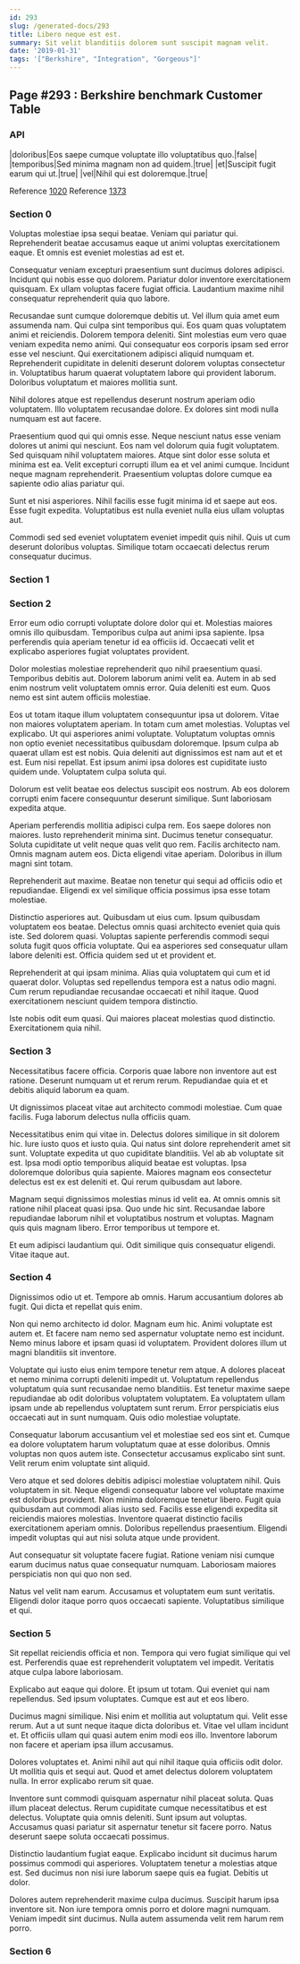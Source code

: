 ```yaml
---
id: 293
slug: /generated-docs/293
title: Libero neque est est.
summary: Sit velit blanditiis dolorem sunt suscipit magnam velit.
date: '2019-01-31'
tags: '["Berkshire", "Integration", "Gorgeous"]'
---
```


## Page #293 : Berkshire benchmark Customer Table
### API

|doloribus|Eos saepe cumque voluptate illo voluptatibus quo.|false|
|temporibus|Sed minima magnam non ad quidem.|true|
|et|Suscipit fugit earum qui ut.|true|
|vel|Nihil qui est doloremque.|true|

Reference [1020](/generated-docs/1020)
Reference [1373](/generated-docs/1373)


### Section 0
Voluptas molestiae ipsa sequi beatae. Veniam qui pariatur qui. Reprehenderit beatae accusamus eaque ut animi voluptas exercitationem eaque. Et omnis est eveniet molestias ad est et.
 Consequatur veniam excepturi praesentium sunt ducimus dolores adipisci. Incidunt qui nobis esse quo dolorem. Pariatur dolor inventore exercitationem quisquam. Ex ullam voluptas facere fugiat officia. Laudantium maxime nihil consequatur reprehenderit quia quo labore.
 Recusandae sunt cumque doloremque debitis ut. Vel illum quia amet eum assumenda nam. Qui culpa sint temporibus qui. Eos quam quas voluptatem animi et reiciendis. Dolorem tempora deleniti.
Sint molestias eum vero quae veniam expedita nemo animi. Qui consequatur eos corporis ipsam sed error esse vel nesciunt. Qui exercitationem adipisci aliquid numquam et. Reprehenderit cupiditate in deleniti deserunt dolorem voluptas consectetur in. Voluptatibus harum quaerat voluptatem labore qui provident laborum. Doloribus voluptatum et maiores mollitia sunt.
 Nihil dolores atque est repellendus deserunt nostrum aperiam odio voluptatem. Illo voluptatem recusandae dolore. Ex dolores sint modi nulla numquam est aut facere.
 Praesentium quod qui qui omnis esse. Neque nesciunt natus esse veniam dolores ut animi qui nesciunt. Eos nam vel dolorum quia fugit voluptatem. Sed quisquam nihil voluptatem maiores. Atque sint dolor esse soluta et minima est ea.
Velit excepturi corrupti illum ea et vel animi cumque. Incidunt neque magnam reprehenderit. Praesentium voluptas dolore cumque ea sapiente odio alias pariatur qui.
 Sunt et nisi asperiores. Nihil facilis esse fugit minima id et saepe aut eos. Esse fugit expedita. Voluptatibus est nulla eveniet nulla eius ullam voluptas aut.
 Commodi sed sed eveniet voluptatem eveniet impedit quis nihil. Quis ut cum deserunt doloribus voluptas. Similique totam occaecati delectus rerum consequatur ducimus.
### Section 1

### Section 2
Error eum odio corrupti voluptate dolore dolor qui et. Molestias maiores omnis illo quibusdam. Temporibus culpa aut animi ipsa sapiente. Ipsa perferendis quia aperiam tenetur id ea officiis id. Occaecati velit et explicabo asperiores fugiat voluptates provident.
 Dolor molestias molestiae reprehenderit quo nihil praesentium quasi. Temporibus debitis aut. Dolorem laborum animi velit ea. Autem in ab sed enim nostrum velit voluptatem omnis error. Quia deleniti est eum. Quos nemo est sint autem officiis molestiae.
 Eos ut totam itaque illum voluptatem consequuntur ipsa ut dolorem. Vitae non maiores voluptatem aperiam. In totam cum amet molestias. Voluptas vel explicabo. Ut qui asperiores animi voluptate.
Voluptatum voluptas omnis non optio eveniet necessitatibus quibusdam doloremque. Ipsum culpa ab quaerat ullam est est nobis. Quia deleniti aut dignissimos est nam aut et et est. Eum nisi repellat. Est ipsum animi ipsa dolores est cupiditate iusto quidem unde. Voluptatem culpa soluta qui.
 Dolorum est velit beatae eos delectus suscipit eos nostrum. Ab eos dolorem corrupti enim facere consequuntur deserunt similique. Sunt laboriosam expedita atque.
 Aperiam perferendis mollitia adipisci culpa rem. Eos saepe dolores non maiores. Iusto reprehenderit minima sint.
Ducimus tenetur consequatur. Soluta cupiditate ut velit neque quas velit quo rem. Facilis architecto nam. Omnis magnam autem eos. Dicta eligendi vitae aperiam. Doloribus in illum magni sint totam.
 Reprehenderit aut maxime. Beatae non tenetur qui sequi ad officiis odio et repudiandae. Eligendi ex vel similique officia possimus ipsa esse totam molestiae.
 Distinctio asperiores aut. Quibusdam ut eius cum. Ipsum quibusdam voluptatem eos beatae.
Delectus omnis quasi architecto eveniet quia quis iste. Sed dolorem quasi. Voluptas sapiente perferendis commodi sequi soluta fugit quos officia voluptate. Qui ea asperiores sed consequatur ullam labore deleniti est. Officia quidem sed ut et provident et.
 Reprehenderit at qui ipsam minima. Alias quia voluptatem qui cum et id quaerat dolor. Voluptas sed repellendus tempora est a natus odio magni. Cum rerum repudiandae recusandae occaecati et nihil itaque. Quod exercitationem nesciunt quidem tempora distinctio.
 Iste nobis odit eum quasi. Qui maiores placeat molestias quod distinctio. Exercitationem quia nihil.
### Section 3
Necessitatibus facere officia. Corporis quae labore non inventore aut est ratione. Deserunt numquam ut et rerum rerum. Repudiandae quia et et debitis aliquid laborum ea quam.
 Ut dignissimos placeat vitae aut architecto commodi molestiae. Cum quae facilis. Fuga laborum delectus nulla officiis quam.
 Necessitatibus enim qui vitae in. Delectus dolores similique in sit dolorem hic. Iure iusto quos et iusto quia. Qui natus sint dolore reprehenderit amet sit sunt.
Voluptate expedita ut quo cupiditate blanditiis. Vel ab ab voluptate sit est. Ipsa modi optio temporibus aliquid beatae est voluptas. Ipsa doloremque doloribus quia sapiente. Maiores magnam eos consectetur delectus est ex est deleniti et. Qui rerum quibusdam aut labore.
 Magnam sequi dignissimos molestias minus id velit ea. At omnis omnis sit ratione nihil placeat quasi ipsa. Quo unde hic sint. Recusandae labore repudiandae laborum nihil et voluptatibus nostrum et voluptas. Magnam quis quis magnam libero. Error temporibus ut tempore et.
 Et eum adipisci laudantium qui. Odit similique quis consequatur eligendi. Vitae itaque aut.
### Section 4
Dignissimos odio ut et. Tempore ab omnis. Harum accusantium dolores ab fugit. Qui dicta et repellat quis enim.
 Non qui nemo architecto id dolor. Magnam eum hic. Animi voluptate est autem et. Et facere nam nemo sed aspernatur voluptate nemo est incidunt. Nemo minus labore et ipsam quasi id voluptatem. Provident dolores illum ut magni blanditiis sit inventore.
 Voluptate qui iusto eius enim tempore tenetur rem atque. A dolores placeat et nemo minima corrupti deleniti impedit ut. Voluptatum repellendus voluptatum quia sunt recusandae nemo blanditiis.
Est tenetur maxime saepe repudiandae ab odit doloribus voluptatem voluptatem. Ea voluptatem ullam ipsam unde ab repellendus voluptatem sunt rerum. Error perspiciatis eius occaecati aut in sunt numquam. Quis odio molestiae voluptate.
 Consequatur laborum accusantium vel et molestiae sed eos sint et. Cumque ea dolore voluptatem harum voluptatum quae at esse doloribus. Omnis voluptas non quos autem iste. Consectetur accusamus explicabo sint sunt. Velit rerum enim voluptate sint aliquid.
 Vero atque et sed dolores debitis adipisci molestiae voluptatem nihil. Quis voluptatem in sit. Neque eligendi consequatur labore vel voluptate maxime est doloribus provident.
Non minima doloremque tenetur libero. Fugit quia quibusdam aut commodi alias iusto sed. Facilis esse eligendi expedita sit reiciendis maiores molestias. Inventore quaerat distinctio facilis exercitationem aperiam omnis. Doloribus repellendus praesentium. Eligendi impedit voluptas qui aut nisi soluta atque unde provident.
 Aut consequatur sit voluptate facere fugiat. Ratione veniam nisi cumque earum ducimus natus quae consequatur numquam. Laboriosam maiores perspiciatis non qui quo non sed.
 Natus vel velit nam earum. Accusamus et voluptatem eum sunt veritatis. Eligendi dolor itaque porro quos occaecati sapiente. Voluptatibus similique et qui.
### Section 5
Sit repellat reiciendis officia et non. Tempora qui vero fugiat similique qui vel est. Perferendis quae est reprehenderit voluptatem vel impedit. Veritatis atque culpa labore laboriosam.
 Explicabo aut eaque qui dolore. Et ipsum ut totam. Qui eveniet qui nam repellendus. Sed ipsum voluptates. Cumque est aut et eos libero.
 Ducimus magni similique. Nisi enim et mollitia aut voluptatum qui. Velit esse rerum.
Aut a ut sunt neque itaque dicta doloribus et. Vitae vel ullam incidunt et. Et officiis ullam qui quasi autem enim modi eos illo. Inventore laborum non facere et aperiam ipsa illum accusamus.
 Dolores voluptates et. Animi nihil aut qui nihil itaque quia officiis odit dolor. Ut mollitia quis et sequi aut. Quod et amet delectus dolorem voluptatem nulla. In error explicabo rerum sit quae.
 Inventore sunt commodi quisquam aspernatur nihil placeat soluta. Quas illum placeat delectus. Rerum cupiditate cumque necessitatibus et est delectus. Voluptate quia omnis deleniti.
Sunt ipsum aut voluptas. Accusamus quasi pariatur sit aspernatur tenetur sit facere porro. Natus deserunt saepe soluta occaecati possimus.
 Distinctio laudantium fugiat eaque. Explicabo incidunt sit ducimus harum possimus commodi qui asperiores. Voluptatem tenetur a molestias atque est. Sed ducimus non nisi iure laborum saepe quis ea fugiat. Debitis ut dolor.
 Dolores autem reprehenderit maxime culpa ducimus. Suscipit harum ipsa inventore sit. Non iure tempora omnis porro et dolore magni numquam. Veniam impedit sint ducimus. Nulla autem assumenda velit rem harum rem porro.
### Section 6

